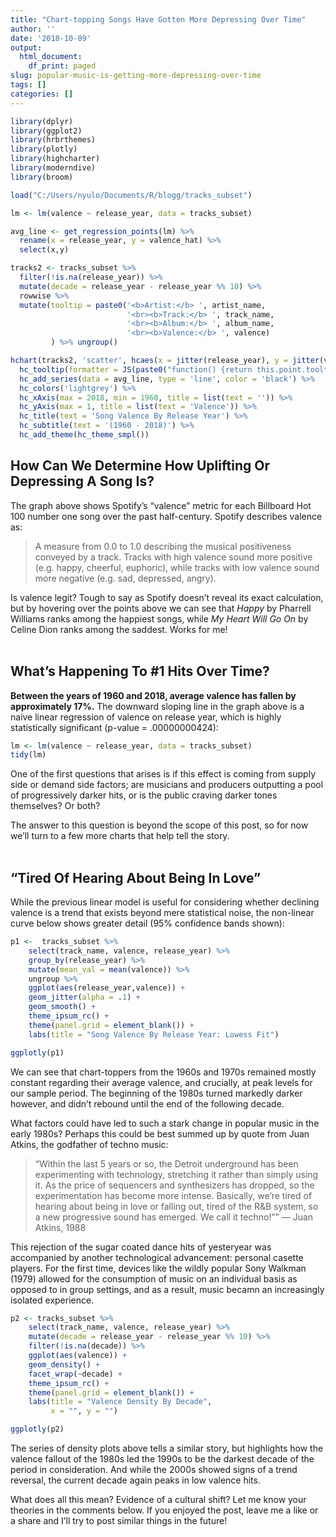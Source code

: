 ```yaml
---
title: "Chart-topping Songs Have Gotten More Depressing Over Time"
author: ''
date: '2018-10-09'
output:
  html_document:
    df_print: paged
slug: popular-music-is-getting-more-depressing-over-time
tags: []
categories: []
---
```


```r
library(dplyr)
library(ggplot2)
library(hrbrthemes)
library(plotly)
library(highcharter)
library(moderndive)
library(broom)

load("C:/Users/nyulo/Documents/R/blogg/tracks_subset")
```


```r

lm <- lm(valence ~ release_year, data = tracks_subset)

avg_line <- get_regression_points(lm) %>% 
  rename(x = release_year, y = valence_hat) %>% 
  select(x,y)

tracks2 <- tracks_subset %>% 
  filter(!is.na(release_year)) %>% 
  mutate(decade = release_year - release_year %% 10) %>%
  rowwise %>% 
  mutate(tooltip = paste0('<b>Artist:</b> ', artist_name,
                          '<br><b>Track:</b> ', track_name,
                          '<br><b>Album:</b> ', album_name,
                          '<br><b>Valence:</b> ', valence)
         ) %>% ungroup()

hchart(tracks2, 'scatter', hcaes(x = jitter(release_year), y = jitter(valence))) %>% 
  hc_tooltip(formatter = JS(paste0("function() {return this.point.tooltip;}")), useHTML = T) %>% 
  hc_add_series(data = avg_line, type = 'line', color = 'black') %>%
  hc_colors('lightgrey') %>%
  hc_xAxis(max = 2018, min = 1960, title = list(text = '')) %>% 
  hc_yAxis(max = 1, title = list(text = 'Valence')) %>% 
  hc_title(text = 'Song Valence By Release Year') %>% 
  hc_subtitle(text = '(1960 - 2018)') %>% 
  hc_add_theme(hc_theme_smpl())


```

## How Can We Determine How Uplifting Or Depressing A Song Is?

The graph above shows Spotify's "valence" metric for each Billboard Hot 100 number one song over the past half-century. Spotify describes valence as:

>A measure from 0.0 to 1.0 describing the musical positiveness conveyed by a track. Tracks with high valence sound more positive (e.g. happy, cheerful, euphoric), while tracks with low valence sound more negative (e.g. sad, depressed, angry).
<br>

Is valence legit? Tough to say as Spotify doesn't reveal its exact calculation, but by hovering over the points above we can see that *Happy* by Pharrell Williams ranks among the happiest songs, while *My Heart Will Go On* by Celine Dion ranks among the saddest. Works for me!
<br>
<br>

## What's Happening To #1 Hits Over Time?
**Between the years of 1960 and 2018, average valence has fallen by approximately 17%.** The downward sloping line in the graph above is a naive linear regression of valence on release year, which is highly statistically significant (p-value = .00000000424):

```r
lm <- lm(valence ~ release_year, data = tracks_subset)
tidy(lm) 
```

One of the first questions that arises is if this effect is coming from supply side or demand side factors; are musicians and producers outputting a pool of progressively darker hits, or is the public craving darker tones themselves? Or both?

The answer to this question is beyond the scope of this post, so for now we'll turn to a few more charts that help tell the story.
<br>
<br>

## "Tired Of Hearing About Being In Love"

While the previous linear model is useful for considering whether declining valence is a trend that exists beyond mere statistical noise, the non-linear curve below shows greater detail (95% confidence bands shown):
```r
p1 <-  tracks_subset %>% 
    select(track_name, valence, release_year) %>% 
    group_by(release_year) %>%
    mutate(mean_val = mean(valence)) %>%
    ungroup %>% 
    ggplot(aes(release_year,valence)) +
    geom_jitter(alpha = .1) +
    geom_smooth() +
    theme_ipsum_rc() +
    theme(panel.grid = element_blank()) +
    labs(title = "Song Valence By Release Year: Lowess Fit")

ggplotly(p1)

```

We can see that chart-toppers from the 1960s and 1970s remained mostly constant regarding their average valence, and crucially, at peak levels for our sample period. The beginning of the 1980s turned markedly darker however, and didn't rebound until the end of the following decade.

What factors could have led to such a stark change in popular music in the early 1980s? Perhaps this could be best summed up by quote from Juan Atkins, the godfather of techno music:

> "Within the last 5 years or so, the Detroit underground has been experimenting with technology, stretching it rather than simply using it. As the price of sequencers and synthesizers has dropped, so the experimentation has become more intense. Basically, we're tired of hearing about being in love or falling out, tired of the R&B system, so a new progressive sound has emerged. We call it techno!""
— Juan Atkins, 1988

This rejection of the sugar coated dance hits of yesteryear was accompanied by another technological advancement: personal casette players. For the first time, devices like the wildly popular Sony Walkman (1979) allowed for the consumption of music on an individual basis as opposed to in group settings, and as a result, music becamn an increasingly isolated experience.


```r

p2 <- tracks_subset %>%
    select(track_name, valence, release_year) %>% 
    mutate(decade = release_year - release_year %% 10) %>%
    filter(!is.na(decade)) %>% 
    ggplot(aes(valence)) + 
    geom_density() +
    facet_wrap(~decade) +
    theme_ipsum_rc() + 
    theme(panel.grid = element_blank()) +
    labs(title = "Valence Density By Decade",
         x = "", y = "")

ggplotly(p2)
```
The series of density plots above tells a similar story, but highlights how the valence fallout of the 1980s led the 1990s to be the darkest decade of the period in consideration. And while the 2000s showed signs of a trend reversal, the current decade again peaks in low valence hits.

What does all this mean? Evidence of a cultural shift? Let me know your theories in the comments below. If you enjoyed the post, leave me a like or a share and I'll try to post similar things in the future!